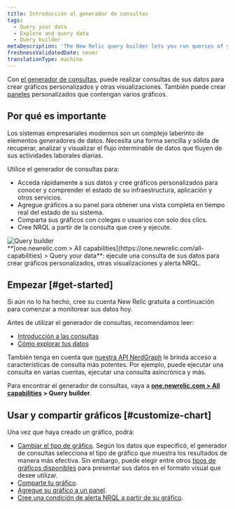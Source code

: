 ```yaml
---
title: Introducción al generador de consultas
tags:
  - Query your data
  - Explore and query data
  - Query builder
metaDescription: 'The New Relic query builder lets you run queries of your data, build charts and other visualizations, and share charts.'
freshnessValidatedDate: never
translationType: machine
---
```


Con [el generador de consultas](https://one.newrelic.com/data-exploration/query-builder), puede realizar consultas de sus datos para crear gráficos personalizados y otras visualizaciones. También puede crear [paneles](/docs/dashboards/manage-your-dashboard/manage-your-dashboard#dash-create-chart) personalizados que contengan varios gráficos.

## Por qué es importante

Los sistemas empresariales modernos son un complejo laberinto de elementos generadores de datos. Necesita una forma sencilla y sólida de recuperar, analizar y visualizar el flujo interminable de datos que fluyen de sus actividades laborales diarias.

Utilice el generador de consultas para:

* Acceda rápidamente a sus datos y cree gráficos personalizados para conocer y comprender el estado de su infraestructura, aplicación y otros servicios.
* Agregue gráficos a su panel para obtener una vista completa en tiempo real del estado de su sistema.
* Comparta sus gráficos con colegas o usuarios con solo dos clics.
* Cree NRQL <InlinePopover type="alerts" />a partir de la consulta que cree y ejecute.

<img title="Query builder" alt="Query builder" src="/images/queries-nrql_screenshot-full_query-builder.webp" />

<figcaption>
  <DNT>**[one.newrelic.com &gt; All capabilities](https://one.newrelic.com/all-capabilities) &gt; Query your data**</DNT>: ejecute una consulta de sus datos para crear gráficos personalizados, otras visualizaciones y alerta NRQL.
</figcaption>

## Empezar [#get-started]

Si aún no lo ha hecho, cree su cuenta New Relic gratuita a continuación para comenzar a monitorear sus datos hoy.

Antes de utilizar el generador de consultas, recomendamos leer:

* [Introducción a las consultas](/docs/telemetry-data-platform/ingest-manage-data/understand-data/introduction-querying-new-relic-data)
* [Cómo explorar tus datos](/docs/query-your-data/explore-query-data/explore-data/introduction-data-explorer)

También tenga en cuenta que [nuestra API NerdGraph](/docs/apis/nerdgraph/examples/nerdgraph-nrql-tutorial) le brinda acceso a características de consulta más potentes. Por ejemplo, puede ejecutar una consulta en varias cuentas, ejecutar una consulta asincrónica y más.

Para encontrar el generador de consultas, vaya a <DNT>**[one.newrelic.com &gt; All capabilities](https://one.newrelic.com/all-capabilities) &gt; Query builder**</DNT>.

## Usar y compartir gráficos [#customize-chart]

Una vez que haya creado un gráfico, podrá:

* [Cambiar el tipo de gráfico](/docs/chart-builder/use-chart-builder/use-charts/use-your-charts#change-appearance). Según los datos que especificó, el generador de consultas selecciona el tipo de gráfico que muestra los resultados de manera más efectiva. Sin embargo, puede elegir entre otros [tipos de gráficos disponibles](/docs/insights/use-insights-ui/manage-dashboards/insights-chart-types) para presentar sus datos en el formato visual que desee utilizar.
* [Comparte tu gráfico](/docs/chart-builder/use-chart-builder/use-charts/use-your-charts#share-charts).
* [Agregue su gráfico a un panel](/docs/chart-builder/use-chart-builder/use-charts/use-your-charts#add-to-dashboard).
* [Cree una condición de alerta NRQL a partir de su gráfico](/docs/alerts-applied-intelligence/new-relic-alerts/alert-conditions/create-nrql-alert-conditions/#create-chart).